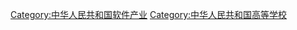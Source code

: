 {{Catmore}}

[[Category:中华人民共和国软件产业|Category:中华人民共和国软件产业]]
[[Category:中华人民共和国高等学校|Category:中华人民共和国高等学校]]